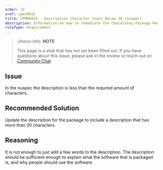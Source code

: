 ```yaml
---
order: 32
xref: cpmr0032
title: CPMR0032 - Description Character Count Below 30 (nuspec)
description: Information on how to remediate the Chocolatey Package Moderation Rule 0032
ruleType: Requirement
---
```


<?! Include "../../../../../shared/package-validator-rule-requirement.txt" /?>

> :choco-info: **NOTE**
>
> This page is a stub that has not yet been filled out. If you have questions about this issue, please ask in the review or reach out on [Community Chat](https://ch0.co/community)
## Issue

In the nuspec the description is less than the required amount of characters.

## Recommended Solution

Update the description for the package to include a description that has more than 30 characters.

## Reasoning

It is not enough to just add a few words to the description.
The description should be sufficient enough to explain what the software that is packaged is, and why people should use the software.
